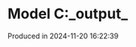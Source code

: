 # Model C:\Users\pedrocruz\Documents\GitHub\pyequa\examples\cloze\_output_

Produced in 2024-11-20 16:22:39

